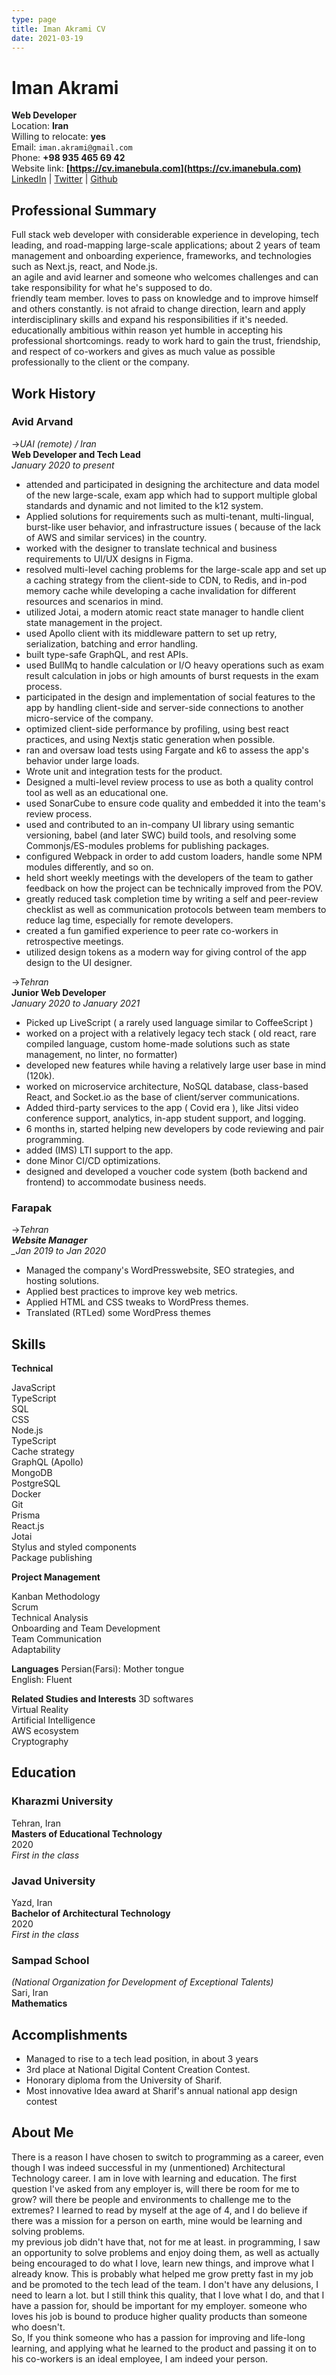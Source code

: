 ```yaml
---
type: page
title: Iman Akrami CV
date: 2021-03-19
---
```


# **Iman Akrami**

**Web Developer** <br/>
Location: **Iran** <br/>
Willing to relocate: **yes** <br/>
Email: `iman.akrami@gmail.com` <br/>
Phone: **+98 935 465 69 42** <br/>
Website link: **[https://cv.imanebula.com](https://cv.imanebula.com)** <br/>
[LinkedIn](https://linkedin.com/in/imanakrami/) | [Twitter](https://twitter.com/ImanAkrami) | [Github](https://github.com/ImanAkrami)

## Professional Summary

Full stack web developer with considerable experience in developing, tech leading, and road-mapping large-scale applications; about 2 years of team management and onboarding experience, frameworks, and technologies such as Next.js, react, and Node.js. <br/>
an agile and avid learner and someone who welcomes challenges and can take responsibility for what he's supposed to do. <br/>
friendly team member. loves to pass on knowledge and to improve himself and others constantly. is not afraid to change direction, learn and apply interdisciplinary skills and expand his responsibilities if it's needed. educationally ambitious within reason yet humble in accepting his professional shortcomings. ready to work hard to gain the trust, friendship, and respect of co-workers and gives as much value as possible professionally to the client or the company. <br/>

## Work History

### Avid Arvand

->_UAI (remote) / Iran_ <br/>
**Web Developer and Tech Lead** <br/>
_January 2020 to present_ <br/>

- attended and participated in designing the architecture and data model of the new large-scale, exam app which had to support multiple global standards and dynamic and not limited to the k12 system.
- Applied solutions for requirements such as multi-tenant, multi-lingual, burst-like user behavior, and infrastructure issues ( because of the lack of AWS and similar services) in the country.
- worked with the designer to translate technical and business requirements to UI/UX designs in Figma.
- resolved multi-level caching problems for the large-scale app and set up a caching strategy from the client-side to CDN, to Redis, and in-pod memory cache while developing a cache invalidation for different resources and scenarios in mind.
- utilized Jotai, a modern atomic react state manager to handle client state management in the project.
- used Apollo client with its middleware pattern to set up retry, serialization, batching and error handling.
- built type-safe GraphQL, and rest APIs.
- used BullMq to handle calculation or I/O heavy operations such as exam result calculation in jobs or high amounts of burst requests in the exam process.
- participated in the design and implementation of social features to the app by handling client-side and server-side connections to another micro-service of the company.
- optimized client-side performance by profiling, using best react practices, and using Nextjs static generation when possible.
- ran and oversaw load tests using Fargate and k6 to assess the app's behavior under large loads.
- Wrote unit and integration tests for the product.
- Designed a multi-level review process to use as both a quality control tool as well as an educational one.
- used SonarCube to ensure code quality and embedded it into the team's review process.
- used and contributed to an in-company UI library using semantic versioning, babel (and later SWC) build tools, and resolving some Commonjs/ES-modules problems for publishing packages.
- configured Webpack in order to add custom loaders, handle some NPM modules differently, and so on.
- held short weekly meetings with the developers of the team to gather feedback on how the project can be technically improved from the POV.
- greatly reduced task completion time by writing a self and peer-review checklist as well as communication protocols between team members to reduce lag time, especially for remote developers.
- created a fun gamified experience to peer rate co-workers in retrospective meetings.
- utilized design tokens as a modern way for giving control of the app design to the UI designer.

->_Tehran_ <br/>
**Junior Web Developer** <br/>
_January 2020 to January 2021_ <br/>

- Picked up LiveScript ( a rarely used language similar to CoffeeScript )
- worked on a project with a relatively legacy tech stack ( old react, rare compiled language, custom home-made solutions such as state management, no linter, no formatter)
- developed new features while having a relatively large user base in mind (120k).
- worked on microservice architecture, NoSQL database, class-based React, and Socket.io as the base of client/server communications.
- Added third-party services to the app ( Covid era ), like Jitsi video conference support, analytics, in-app student support, and logging.
- 6 months in, started helping new developers by code reviewing and pair programming.
- added (IMS) LTI support to the app.
- done Minor CI/CD optimizations.
- designed and developed a voucher code system (both backend and frontend) to accommodate business needs.

### Farapak

->_Tehran <br/>
**Website Manager** <br/>
\_Jan 2019 to Jan 2020_ <br/>

- Managed the company's WordPresswebsite, SEO strategies, and hosting solutions.
- Applied best practices to improve key web metrics.
- Applied HTML and CSS tweaks to WordPress themes.
- Translated (RTLed) some WordPress themes

## Skills

**Technical**

JavaScript <br/>
TypeScript <br/>
SQL <br/>
CSS <br/>
Node.js <br/>
TypeScript <br/>
Cache strategy <br/>
GraphQL (Apollo) <br/>
MongoDB <br/>
PostgreSQL <br/>
Docker <br/>
Git <br/>
Prisma <br/>
React.js <br/>
Jotai <br/>
Stylus and styled components <br/>
Package publishing <br/>

**Project Management**

Kanban Methodology <br/>
Scrum <br/>
Technical Analysis <br/>
Onboarding and Team Development <br/>
Team Communication <br/>
Adaptability <br/>

**Languages**
Persian(Farsi): Mother tongue <br/>
English: Fluent <br/>

**Related Studies and Interests**
3D softwares <br/>
Virtual Reality <br/>
Artificial Intelligence <br/>
AWS ecosystem <br/>
Cryptography <br/>

## Education

### Kharazmi University

Tehran, Iran <br/>
**Masters of Educational Technology** <br/>
2020 <br/>
_First in the class_ <br/>

### Javad University

Yazd, Iran <br/>
**Bachelor of Architectural Technology** <br/>
2020 <br/>
_First in the class_ <br/>

### Sampad School

_(National Organization for Development of Exceptional Talents)_ <br/>
Sari, Iran <br/>
**Mathematics** <br/>

## Accomplishments

- Managed to rise to a tech lead position, in about 3 years
- 3rd place at National Digital Content Creation Contest.
- Honorary diploma from the University of Sharif.
- Most innovative Idea award at Sharif's annual national app design contest

## About Me

There is a reason I have chosen to switch to programming as a career, even though I was indeed successful in my (unmentioned) Architectural Technology career. I am in love with learning and education. The first question I've asked from any employer is, will there be room for me to grow? will there be people and environments to challenge me to the extremes? I learned to read by myself at the age of 4, and I do believe if there was a mission for a person on earth, mine would be learning and solving problems. <br/>
my previous job didn't have that, not for me at least. in programming, I saw an opportunity to solve problems and enjoy doing them, as well as actually being encouraged to do what I love, learn new things, and improve what I already know. This is probably what helped me grow pretty fast in my job and be promoted to the tech lead of the team. I don't have any delusions, I need to learn a lot. but I still think this quality, that I love what I do, and that I have a passion for, should be important for my employer. someone who loves his job is bound to produce higher quality products than someone who doesn't. <br/>
So, If you think someone who has a passion for improving and life-long learning, and applying what he learned to the product and passing it on to his co-workers is an ideal employee, I am indeed your person. <br/>
